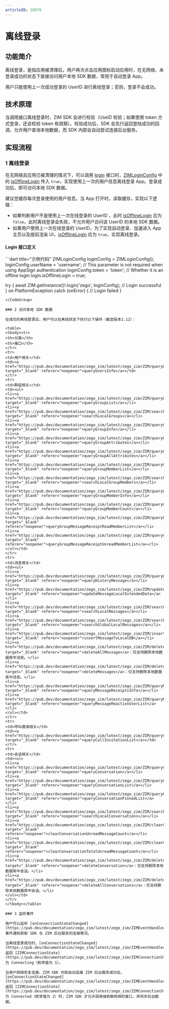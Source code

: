 ```yaml
---
articleID: 18978
---
```


# 离线登录

## 功能简介

离线登录，是指应用被清理后，用户再次点击应用图标启动应用时，在无网络、未登录成功的状态下直接访问用户本地 SDK 数据，常用于自动登录 App。

<Note title="说明">

用户只能使用上一次成功登录的 UserID 进行离线登录；否则，登录不会成功。
</Note>

## 技术原理

当调用接口离线登录时，ZIM SDK 会进行校验（UseID 校验；如果使用 token 方式登录，还会校验 token 有效期）。校验成功后，SDK 会先行返回登陆成功的回调，允许用户查询本地数据，而 SDK 内部会自动尝试连接后台服务。


## 实现流程

### 1 离线登录

在无网络且应用已被清理的情况下，可以调用 [login](https://pub.dev/documentation/zego_zim/latest/zego_zim/ZIM/login.html) 接口时，[ZIMLoginConfig](https://pub.dev/documentation/zego_zim/latest/zego_zim/ZIMLoginConfig-class.html) 中的 [isOfflineLogin](https://pub.dev/documentation/zego_zim/latest/zego_zim/ZIMLoginConfig/isOfflineLogin.html) 传入 `true`，实现使用上一次的用户信息离线登录 App。登录成功后，即可访问本地 SDK 数据。 

<Note title="说明">

建议您缓存每次登录使用的用户信息。当 App 打开时，读取缓存，实现以下逻辑：
- 如果判断用户不是使用上一次在线登录的 UserID ，此时 [isOfflineLogin](https://pub.dev/documentation/zego_zim/latest/zego_zim/ZIMLoginConfig/isOfflineLogin.html) 应为 `false`，此时离线登录会失败，不允许用户访问该 UserID 的本地 SDK 数据。
- 如果用户使用上一次在线登录的 UserID，为了实现自动登录、加速进入 App 主页以及提前渲染 UI，[isOfflineLogin](https://pub.dev/documentation/zego_zim/latest/zego_zim/ZIMLoginConfig/isOfflineLogin.html) 应为 `true`，实现离线登录。
</Note>

#### Login 接口定义

<CodeGroup>
```dart title="示例代码"
ZIMLoginConfig loginConfig = ZIMLoginConfig();
loginConfig.userName = 'username';
// This parameter is not required when using AppSign authentication
loginConfig.token = 'token';
// Whether it is an offline login
login.isOfflineLogin = true;

try {
    await ZIM.getInstance()!.login('zego', loginConfig);
    // Login successful
} on PlatformException catch (onError) {
    // Login failed
}
```
</CodeGroup>

### 2 访问本地 SDK 数据

在成功的离线登录后，用户可以在离线状态下执行以下操作（截至版本2.12）：

<table>
<tbody><tr>
<th>分类</th>
<th>接口</th>
</tr>
<tr>
<td>用户相关</td>
<td><a href="https://pub.dev/documentation/zego_zim/latest/zego_zim/ZIM/queryUsersInfo.html" target="_blank" referer="noopener">queryUsersInfo</a></td>
</tr>
<tr>
<td>群组相关</td>
<td><ul>
<li><a href="https://pub.dev/documentation/zego_zim/latest/zego_zim/ZIM/queryGroupList.html" target="_blank" referer="noopener">queryGroupList</a></li>
<li><a href="https://pub.dev/documentation/zego_zim/latest/zego_zim/ZIM/searchLocalGroups.html" target="_blank" referer="noopener">searchLocalGroups</a></li>
<li><a href="https://pub.dev/documentation/zego_zim/latest/zego_zim/ZIM/queryGroupInfo.html" target="_blank" referer="noopener">queryGroupInfo</a></li>
<li><a href="https://pub.dev/documentation/zego_zim/latest/zego_zim/ZIM/queryGroupAttributes.html" target="_blank" referer="noopener">queryGroupAttributes</a></li>
<li><a href="https://pub.dev/documentation/zego_zim/latest/zego_zim/ZIM/queryGroupAllAttributes.html" target="_blank" referer="noopener">queryGroupAllAttributes</a></li>
<li><a href="https://pub.dev/documentation/zego_zim/latest/zego_zim/ZIM/queryGroupMemberList.html" target="_blank" referer="noopener">queryGroupMemberList</a></li>
<li><a href="https://pub.dev/documentation/zego_zim/latest/zego_zim/ZIM/searchLocalGroupMembers.html" target="_blank" referer="noopener">searchLocalGroupMembers</a></li>
<li><a href="https://pub.dev/documentation/zego_zim/latest/zego_zim/ZIM/queryGroupMemberInfo.html" target="_blank" referer="noopener">queryGroupMemberInfo</a></li>
<li><a href="https://pub.dev/documentation/zego_zim/latest/zego_zim/ZIM/queryGroupMemberCount.html" target="_blank" referer="noopener">queryGroupMemberCount</a></li>
<li><a href="https://pub.dev/documentation/zego_zim/latest/zego_zim/ZIM/queryGroupMessageReceiptReadMemberList.html" target="_blank" referer="noopener">queryGroupMessageReceiptReadMemberList</a></li>
<li><a href="https://pub.dev/documentation/zego_zim/latest/zego_zim/ZIM/queryGroupMessageReceiptUnreadMemberList.html" target="_blank" referer="noopener">queryGroupMessageReceiptUnreadMemberList</a></li>
</ul></td>
</tr>
<tr>
<td>消息相关</td>
<td><ul>
<li><a href="https://pub.dev/documentation/zego_zim/latest/zego_zim/ZIM/queryHistoryMessage.html" target="_blank" referer="noopener">queryHistoryMessage</a></li>
<li><a href="https://pub.dev/documentation/zego_zim/latest/zego_zim/ZIM/updateMessageLocalExtendedData.html" target="_blank" referer="noopener">updateMessageLocalExtendedData</a></li>
<li><a href="https://pub.dev/documentation/zego_zim/latest/zego_zim/ZIM/searchLocalMessages.html" target="_blank" referer="noopener">searchLocalMessages</a></li>
<li><a href="https://pub.dev/documentation/zego_zim/latest/zego_zim/ZIM/searchGlobalLocalMessages.html" target="_blank" referer="noopener">searchGlobalLocalMessages</a></li>
<li><a href="https://pub.dev/documentation/zego_zim/latest/zego_zim/ZIM/insertMessageToLocalDB.html" target="_blank" referer="noopener">insertMessageToLocalDB</a></li>
<li><a href="https://pub.dev/documentation/zego_zim/latest/zego_zim/ZIM/deleteAllMessage.html" target="_blank" referer="noopener">deleteAllMessage</a>：仅支持删除本地数据库中消息。</li>
<li><a href="https://pub.dev/documentation/zego_zim/latest/zego_zim/ZIM/deleteMessages.html" target="_blank" referer="noopener">deleteMessages</a>：仅支持删除本地数据库中消息。</li>
<li><a href="https://pub.dev/documentation/zego_zim/latest/zego_zim/ZIM/queryMessageReceiptsInfo.html" target="_blank" referer="noopener">queryMessageReceiptsInfo</a></li>
<li><a href="https://pub.dev/documentation/zego_zim/latest/zego_zim/ZIM/queryMessageReactionUserList.html" target="_blank" referer="noopener">queryMessageReactionUserList</a></li>
</ul></td>
</tr>
<tr>
<td>呼叫邀请相关</td>
<td><a href="https://pub.dev/documentation/zego_zim/latest/zego_zim/ZIM/queryCallInvitationList.html" target="_blank" referer="noopener">queryCallInvitationList</a></td>
</tr>
<tr>
<td>会话相关</td>
<td><ul>
<li><a href="https://pub.dev/documentation/zego_zim/latest/zego_zim/ZIM/queryConversation.html" target="_blank" referer="noopener">queryConversation</a></li>
<li><a href="https://pub.dev/documentation/zego_zim/latest/zego_zim/ZIM/queryConversationList.html" target="_blank" referer="noopener">queryConversationList</a></li>
<li><a href="https://pub.dev/documentation/zego_zim/latest/zego_zim/ZIM/queryConversationPinnedList.html" target="_blank" referer="noopener">queryConversationPinnedList</a></li>
<li><a href="https://pub.dev/documentation/zego_zim/latest/zego_zim/ZIM/searchLocalConversations.html" target="_blank" referer="noopener">searchLocalConversations</a></li>
<li><a href="https://pub.dev/documentation/zego_zim/latest/zego_zim/ZIM/clearConversationUnreadMessageCount.html" target="_blank" referer="noopener">clearConversationUnreadMessageCount</a></li>
<li><a href="https://pub.dev/documentation/zego_zim/latest/zego_zim/ZIM/clearConversationTotalUnreadMessageCount.html" target="_blank" referer="noopener">clearConversationTotalUnreadMessageCount</a></li>
<li><a href="https://pub.dev/documentation/zego_zim/latest/zego_zim/ZIM/deleteConversation.html" target="_blank" referer="noopener">deleteConversation</a>：仅支持删除本地数据库中会话。</li>
<li><a href="https://pub.dev/documentation/zego_zim/latest/zego_zim/ZIM/deleteAllConversations.html" target="_blank" referer="noopener">deleteAllConversations</a>：仅支持删除本地数据库中会话。</li>
</ul></td>
</tr>
</tbody></table>

### 3 监听事件

用户可以监听 [onConnectionStateChanged](https://pub.dev/documentation/zego_zim/latest/zego_zim/ZIMEventHandler/onConnectionStateChanged.html) 事件通知获取 SDK 与 ZIM 后台服务的连接情况。

当离线登录成功时，[onConnectionStateChanged](https://pub.dev/documentation/zego_zim/latest/zego_zim/ZIMEventHandler/onConnectionStateChanged.html) 返回 [ZIMConnectionState](https://pub.dev/documentation/zego_zim/latest/zego_zim/ZIMConnectionState.html) 为 Connecting（枚举值为 1）。

当用户网络恢复连接，ZIM SDK 内部自动连接 ZIM 后台服务成功后，[onConnectionStateChanged](https://pub.dev/documentation/zego_zim/latest/zego_zim/ZIMEventHandler/onConnectionStateChanged.html) 返回 [ZIMConnectionState](https://pub.dev/documentation/zego_zim/latest/zego_zim/ZIMConnectionState.html) 为 Connected（枚举值为 2）时，ZIM SDK 才允许调用强依赖网络的接口，并同步后台数据。
